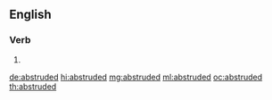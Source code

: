 ==English==

===Verb===
{{head|en|verb form}}

# {{en-past of|abstrude}}

[[de:abstruded]]
[[hi:abstruded]]
[[mg:abstruded]]
[[ml:abstruded]]
[[oc:abstruded]]
[[th:abstruded]]